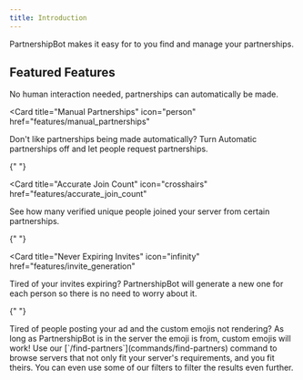 ```yaml
---
title: Introduction
---
```


PartnershipBot makes it easy for to you find and manage your partnerships.

## Featured Features

<CardGroup cols={2}>
<Card title="Automatic Partnerships" icon="robot" href="features/automatic_partnerships">
  No human interaction needed, partnerships can automatically be made.
</Card>

<Card
  title="Manual Partnerships"
  icon="person"
  href="features/manual_partnerships"
>
  Don't like partnerships being made automatically? Turn Automatic partnerships
  off and let people request partnerships.
</Card>

{" "}

<Card
  title="Accurate Join Count"
  icon="crosshairs"
  href="features/accurate_join_count"
>
  See how many verified unique people joined your server from certain
  partnerships.
</Card>

{" "}

<Card
  title="Never Expiring Invites"
  icon="infinity"
  href="features/invite_generation"
>
  Tired of your invites expiring? PartnershipBot will generate a new one for
  each person so there is no need to worry about it.
</Card>

{" "}

<Card title="Custom Emoji Support" icon="paintbrush-pencil">
  Tired of people posting your ad and the custom emojis not rendering? As long
  as PartnershipBot is in the server the emoji is from, custom emojis will work!
</Card>

<Card title="Easily Find Partners" icon="book" href="features/find_partners">
  Use our [`/find-partners`](commands/find-partners) command to browse servers that not only fit your server's requirements, and you fit theirs.
  You can even use some of our filters to filter the results even further.
</Card>
</CardGroup>
